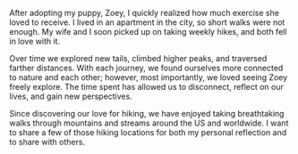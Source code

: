After adopting my puppy, Zoey, I quickly realized how much exercise she loved to receive. I lived in an apartment in the city, so short walks were not enough. My wife and I soon picked up on taking weekly hikes, and both fell in love with it.

Over time we explored new tails, climbed higher peaks, and traversed farther distances. With each journey, we found ourselves more connected to nature and each other; however, most importantly, we loved seeing Zoey freely explore. The time spent has allowed us to disconnect, reflect on our lives, and gain new perspectives.

Since discovering our love for hiking, we have enjoyed taking breathtaking walks through mountains and streams around the US and worldwide. I want to share a few of those hiking locations for both my personal reflection and to share with others.
